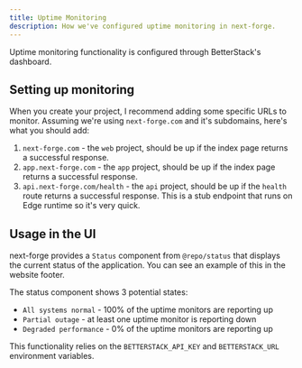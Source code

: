```yaml
---
title: Uptime Monitoring
description: How we've configured uptime monitoring in next-forge.
---
```


Uptime monitoring functionality is configured through BetterStack's dashboard.

## Setting up monitoring

When you create your project, I recommend adding some specific URLs to monitor. Assuming we're using `next-forge.com` and it's subdomains, here's what you should add:

1. `next-forge.com` - the `web` project, should be up if the index page returns a successful response.
2. `app.next-forge.com` - the `app` project, should be up if the index page returns a successful response.
3. `api.next-forge.com/health` - the `api` project, should be up if the `health` route returns a successful response. This is a stub endpoint that runs on Edge runtime so it's very quick.

## Usage in the UI

next-forge provides a `Status` component from `@repo/status` that displays the current status of the application. You can see an example of this in the website footer.

The status component shows 3 potential states:

- `All systems normal` - 100% of the uptime monitors are reporting up
- `Partial outage` - at least one uptime monitor is reporting down
- `Degraded performance` - 0% of the uptime monitors are reporting up

This functionality relies on the `BETTERSTACK_API_KEY` and `BETTERSTACK_URL` environment variables.

